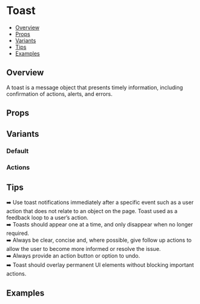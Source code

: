 
<Meta of={Stories} />

# Toast

- [Overview](#overview)
- [Props](#props)
- [Variants](#variants)
- [Tips](#tips)
- [Examples](#examples)

## Overview

A toast is a message object that presents timely information, including confirmation of actions, alerts, and errors.

<Canvas of={Stories.Default} />

## Props

<Controls of={Stories.Default} />

## Variants

### Default

<Canvas of={Stories.Default} />

### Actions

<Canvas of={Stories.Actions} />

## Tips

➡️ Use toast notifications immediately after a specific event such as a user action that does not relate to an object on the page. Toast used as a feedback loop to a user’s action.  
➡️ Toasts should appear one at a time, and only disappear when no longer required.  
➡️ Always be clear, concise and, where possible, give follow up actions to allow the user to become more informed or resolve the issue.  
➡️ Always provide an action button or option to undo.  
➡️ Toast should overlay permanent UI elements without blocking important actions.

## Examples

<Canvas of={Stories.Destructive} />
